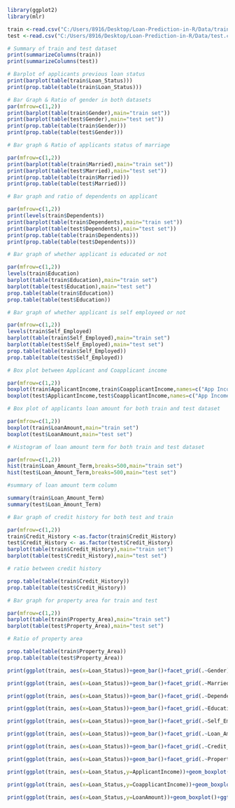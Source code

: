 ```r
library(ggplot2)
library(mlr)

train <-read.csv("C:/Users/8916/Desktop/Loan-Prediction-in-R/Data/train.csv",na.strings = c(""," ",NA))
test <-read.csv("C:/Users/8916/Desktop/Loan-Prediction-in-R/Data/test.csv",na.strings = c(""," ",NA))
```


```r
# Summary of train and test dataset
print(summarizeColumns(train))
print(summarizeColumns(test))

# Barplot of applicants previous loan status
print(barplot(table(train$Loan_Status)))
print(prop.table(table(train$Loan_Status)))
```

```r
# Bar Graph & Ratio of gender in both datasets
par(mfrow=c(1,2))
print(barplot(table(train$Gender),main="train set"))
print(barplot(table(test$Gender),main="test set"))
print(prop.table(table(train$Gender)))
print(prop.table(table(test$Gender)))
```
```r
# Bar graph & Ratio of applicants status of marriage

par(mfrow=c(1,2))
print(barplot(table(train$Married),main="train set"))
print(barplot(table(test$Married),main="test set"))
print(prop.table(table(train$Married)))
print(prop.table(table(test$Married)))
```
```r
# Bar graph and ratio of dependents on applicant

par(mfrow=c(1,2))
print(levels(train$Dependents))
print(barplot(table(train$Dependents),main="train set"))
print(barplot(table(test$Dependents),main="test set"))
print(prop.table(table(train$Dependents)))
print(prop.table(table(test$Dependents)))
```
```r
# Bar graph of whether applicant is educated or not

par(mfrow=c(1,2))
levels(train$Education)
barplot(table(train$Education),main="train set")
barplot(table(test$Education),main="test set")
prop.table(table(train$Education))
prop.table(table(test$Education))
```
```r
# Bar graph of whether applicant is self employeed or not

par(mfrow=c(1,2))
levels(train$Self_Employed)
barplot(table(train$Self_Employed),main="train set")
barplot(table(test$Self_Employed),main="test set")
prop.table(table(train$Self_Employed))
prop.table(table(test$Self_Employed))
```
```r
# Box plot between Applicant and Coapplicant income

par(mfrow=c(1,2))
boxplot(train$ApplicantIncome,train$CoapplicantIncome,names=c("App Income","Coapp Income"),main="train set")
boxplot(test$ApplicantIncome,test$CoapplicantIncome,names=c("App Income","Coapp Income"),main="test set")
```
```r
# Box plot of applicants loan amount for both train and test dataset

par(mfrow=c(1,2))
boxplot(train$LoanAmount,main="train set")
boxplot(test$LoanAmount,main="test set")
```
```r
# Histogram of loan amount term for both train and test dataset

par(mfrow=c(1,2))
hist(train$Loan_Amount_Term,breaks=500,main="train set")
hist(test$Loan_Amount_Term,breaks=500,main="test set")
```
```r
#summary of loan amount term column

summary(train$Loan_Amount_Term)
summary(test$Loan_Amount_Term)
```
```r
# Bar graph of credit history for both test and train

par(mfrow=c(1,2))
train$Credit_History <-as.factor(train$Credit_History)
test$Credit_History <- as.factor(test$Credit_History)
barplot(table(train$Credit_History),main="train set")
barplot(table(test$Credit_History),main="test set")
```
```r
# ratio between credit history

prop.table(table(train$Credit_History))
prop.table(table(test$Credit_History)) 
```
```r
# Bar graph for property area for train and test

par(mfrow=c(1,2))
barplot(table(train$Property_Area),main="train set")
barplot(table(test$Property_Area),main="test set")
```
```r
# Ratio of property area

prop.table(table(train$Property_Area))
prop.table(table(test$Property_Area))
```
```r
print(ggplot(train, aes(x=Loan_Status))+geom_bar()+facet_grid(.~Gender)+ggtitle("Loan Status by Gender of Applicant"))
```
```r
print(ggplot(train, aes(x=Loan_Status))+geom_bar()+facet_grid(.~Married)+ggtitle("Loan Status by Marital Status of Applicant"))

```
```r
print(ggplot(train, aes(x=Loan_Status))+geom_bar()+facet_grid(.~Dependents)+ggtitle("Loan Status by number of Dependents of Applicant"))

```
```r
print(ggplot(train, aes(x=Loan_Status))+geom_bar()+facet_grid(.~Education)+ggtitle("Loan Status by Education of Applicant"))

```
```r
print(ggplot(train, aes(x=Loan_Status))+geom_bar()+facet_grid(.~Self_Employed)+ggtitle("Loan Status by Employment status of Applicant"))

```
```r
print(ggplot(train, aes(x=Loan_Status))+geom_bar()+facet_grid(.~Loan_Amount_Term)+ggtitle("Loan Status by terms  of loan"))

```
```r
print(ggplot(train, aes(x=Loan_Status))+geom_bar()+facet_grid(.~Credit_History)+ggtitle("Loan Status by credit history of Applicant"))

```
```r
print(ggplot(train, aes(x=Loan_Status))+geom_bar()+facet_grid(.~Property_Area)+ggtitle("Loan Status by property area"))

```
```r
print(ggplot(train, aes(x=Loan_Status,y=ApplicantIncome))+geom_boxplot()+ggtitle("Loan Status by Applicant income"))

```
```r
print(ggplot(train, aes(x=Loan_Status,y=CoapplicantIncome))+geom_boxplot()+ggtitle("Loan Status by coapplicant income"))

```
```r
print(ggplot(train, aes(x=Loan_Status,y=LoanAmount))+geom_boxplot()+ggtitle("Loan Status by Loan Amount"))

```


